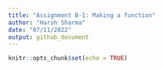 ```yaml
---
title: "Assignment B-1: Making a function"
author: "Harsh Sharma"
date: "07/11/2022"
output: github_document
---
```


```r
knitr::opts_chunk$set(echo = TRUE)
```
